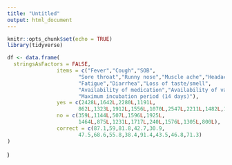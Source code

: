 ```yaml
---
title: "Untitled"
output: html_document
---
```


```r
knitr::opts_chunk$set(echo = TRUE)
library(tidyverse)
```

```r
df <- data.frame(
  stringsAsFactors = FALSE,
                items = c("Fever","Cough","SOB",
                       "Sore throat","Runny nose","Muscle ache","Headache",
                       "Fatigue","Diarrhea","Loss of taste/smell",
                       "Availability of medication","Availability of vaccines",
                       "Maximum incubation period (14 days)"),
                yes = c(2428L,1642L,2280L,1191L,
                       862L,1323L,1912L,1556L,1070L,2547L,2211L,1482L,1987L),
                no = c(359L,1144L,507L,1596L,1925L,
                       1464L,875L,1231L,1717L,240L,1576L,1305L,800L),
                correct = c(87.1,59,81.8,42.7,30.9,
                       47.5,68.6,55.8,38.4,91.4,43.5,46.8,71.3)
)
```

)